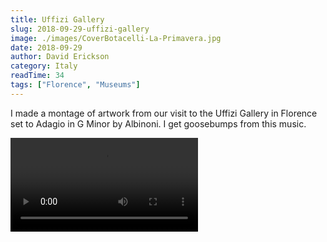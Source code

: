 ```yaml
---
title: Uffizi Gallery
slug: 2018-09-29-uffizi-gallery
image: ./images/CoverBotacelli-La-Primavera.jpg
date: 2018-09-29
author: David Erickson
category: Italy
readTime: 34
tags: ["Florence", "Museums"]
---
```




I made a montage of artwork from our visit to the Uffizi Gallery in Florence set to Adagio in G Minor by Albinoni. I get goosebumps from this music.


<Video src="https://youtube.com/embed/fhiE8YGIvWQ" title="Uffizi Gallery
"/>


